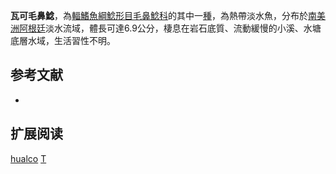 {{Speciesbox
| name = 瓦可毛鼻鯰
| image = 
| image_width = 
| status = NE
| status_system = IUCN3.1
| genus = Trichomycterus
| species = hualco
| authority = Fernández & Vari, 2009
| synonyms = 
}}

'''瓦可毛鼻鯰'''，為[[輻鰭魚綱|輻鰭魚綱]][[鯰形目|鯰形目]][[毛鼻鯰科|毛鼻鯰科]]的其中一[[種|種]]，為熱帶淡水魚，分布於[[南美洲|南美洲]][[阿根廷|阿根廷]]淡水流域，體長可達6.9公分，棲息在岩石底質、流動緩慢的小溪、水塘底層水域，生活習性不明。

== 参考文献 ==
*{{FishBase_species|genus=Trichomycterus|species|hualco|year=2014|month=11}}

== 扩展阅读 ==
{{refbegin}}
{{wikispecies-inline|Trichomycterus hualco|瓦可毛鼻鯰}}
{{refend}}
{{Taxonbar|from=Q5691509}}

[[Category:毛鼻鯰属|hualco]]
[[Category:2009年描述的魚類|T]]

{{鯰形目小作品}}